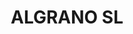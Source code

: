 ---
title: "ALGRANO SL"
publishedAt: "2025-09-13"
web: "https://github.com/Jxse111/ALGRANO_SL_PRODUCCION"
images:
  - "/images/projects/algrano/ALGRANO.png"
  - "/images/projects/algrano/AlgranoInicio.jpg"
  - "/images/projects/algrano/algrano_video.mp4"
---